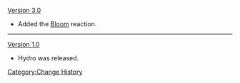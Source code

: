 [[Version 3.0]]
* Added the [[Bloom]] reaction.
----
[[Version 1.0]]
* Hydro was released.
<noinclude>[[Category:Change History]]</noinclude>